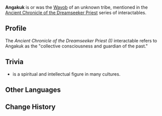 {{Character Infobox
|type             = Mentioned
|image            = 
|realname         = <!-- Optional, if different from in-game name -->
|deceased         = <!-- Past (for deceased prior to events of the game) or free response -->
|region           = Natlan
|affiliation      = 
|title            = 
|group            = Wayob
|ancestry         = <!-- Clan/family -->
|father           = 
|mother           = 
|spouse           = 
|sibling          = 
|child            = 
|relative         = 
}}
'''Angakuk''' is or was the [[Wayob]] of an unknown tribe, mentioned in the [[Ancient Chronicle of the Dreamseeker Priest]] series of interactables.

==Profile==
The ''Ancient Chronicle of the Dreamseeker Priest (I)'' interactable refers to Angakuk as the "collective consciousness and guardian of the past."
<!-- 
===Appearance===
''(To be added.)''

==Story==
''(To be added.)''

==Notes==
{{Reflist|note=1}}
-->
==Trivia==
* {{w|Angakkuq}} is a spiritual and intellectual figure in many {{w|Inuit}} cultures.

==Other Languages==
{{Other Languages|default_hidden=1
|en      = Angakuk
|zhs     = 安格科克
|zhs_rm  = Āngékēkè
|zht     = 安格科克
|zht_rm  = Āngékēkè
|ja      = アンゲコック
|ko      = 안가쿡
|es      = Angakkuq
|fr      = Angakuk
|ru      = Ангакук
|th      = Angakuk
|vi      = Angakuk
|de      = Angakuk
|id      = Angakuk
|pt      = Angakuk
|tr      = Angakuk
|it      = Angakuk
}}

==Change History==
{{Change History|introduced=5.0}}
<!--
==References==
{{Reflist}}
-->